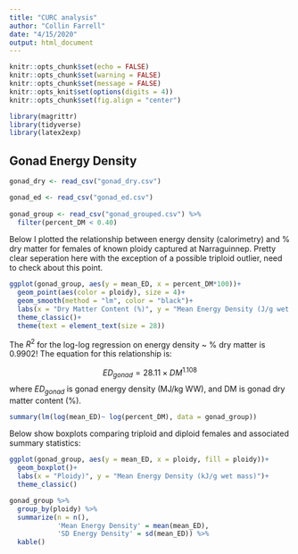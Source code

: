 ```yaml
---
title: "CURC analysis"
author: "Collin Farrell"
date: "4/15/2020"
output: html_document
---
```


```r
knitr::opts_chunk$set(echo = FALSE)
knitr::opts_chunk$set(warning = FALSE)
knitr::opts_chunk$set(message = FALSE)
knitr::opts_knit$set(options(digits = 4))
knitr::opts_chunk$set(fig.align = "center") 
```

```r
library(magrittr)
library(tidyverse)
library(latex2exp)
```


## Gonad Energy Density

```r
gonad_dry <- read_csv("gonad_dry.csv")

gonad_ed <- read_csv("gonad_ed.csv")
  
gonad_group <- read_csv("gonad_grouped.csv") %>%
  filter(percent_DM < 0.40)
```

Below I plotted the relationship between energy density (calorimetry) and % dry matter for females of known ploidy captured at Narraguinnep. Pretty clear seperation here with the exception of a possible triploid outlier, need to check about this point.

```r
ggplot(gonad_group, aes(y = mean_ED, x = percent_DM*100))+
  geom_point(aes(color = ploidy), size = 4)+
  geom_smooth(method = "lm", color = "black")+
  labs(x = "Dry Matter Content (%)", y = "Mean Energy Density (J/g wet mass)", color = "Ploidy")+
  theme_classic()+
  theme(text = element_text(size = 28))
```

The $R^2$ for the log-log regression on energy density ~ % dry matter is 0.9902! The equation for this relationship is:

$$ED_{gonad} = 28.11 \times DM^{1.108} $$
where $ED_{gonad}$ is gonad energy density (MJ/kg WW), and DM is gonad dry matter content (%).

```r
summary(lm(log(mean_ED)~ log(percent_DM), data = gonad_group))
```

Below show boxplots comparing triploid and diploid females and associated summary statistics:

```r
ggplot(gonad_group, aes(y = mean_ED, x = ploidy, fill = ploidy))+
  geom_boxplot()+
  labs(x = "Ploidy)", y = "Mean Energy Density (kJ/g wet mass)")+
  theme_classic()
```

```r
gonad_group %>%
  group_by(ploidy) %>%
  summarize(n = n(),
            'Mean Energy Density' = mean(mean_ED),
            'SD Energy Density' = sd(mean_ED)) %>%
  kable()
```